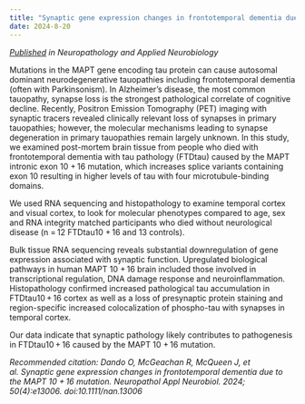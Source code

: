 ```yaml
---
title: "Synaptic gene expression changes in frontotemporal dementia due to the MAPT 10 + 16 mutation"
date: 2024-8-20
---
```


_[Published](https://onlinelibrary.wiley.com/doi/full/10.1111/nan.13006) in Neuropathology and Applied Neurobiology_

Mutations in the MAPT gene encoding tau protein can cause autosomal dominant neurodegenerative tauopathies including frontotemporal dementia (often with Parkinsonism). In Alzheimer's disease, the most common tauopathy, synapse loss is the strongest pathological correlate of cognitive decline. Recently, Positron Emission Tomography (PET) imaging with synaptic tracers revealed clinically relevant loss of synapses in primary tauopathies; however, the molecular mechanisms leading to synapse degeneration in primary tauopathies remain largely unknown. In this study, we examined post-mortem brain tissue from people who died with frontotemporal dementia with tau pathology (FTDtau) caused by the MAPT intronic exon 10 + 16 mutation, which increases splice variants containing exon 10 resulting in higher levels of tau with four microtubule-binding domains.

We used RNA sequencing and histopathology to examine temporal cortex and visual cortex, to look for molecular phenotypes compared to age, sex and RNA integrity matched participants who died without neurological disease (n = 12 FTDtau10 + 16 and 13 controls).

Bulk tissue RNA sequencing reveals substantial downregulation of gene expression associated with synaptic function. Upregulated biological pathways in human MAPT 10 + 16 brain included those involved in transcriptional regulation, DNA damage response and neuroinflammation. Histopathology confirmed increased pathological tau accumulation in FTDtau10 + 16 cortex as well as a loss of presynaptic protein staining and region-specific increased colocalization of phospho-tau with synapses in temporal cortex.

Our data indicate that synaptic pathology likely contributes to pathogenesis in FTDtau10 + 16 caused by the MAPT 10 + 16 mutation.

_Recommended citation: Dando O, McGeachan R, McQueen J, et al. Synaptic gene expression changes in frontotemporal dementia due to the MAPT 10 + 16 mutation. Neuropathol Appl Neurobiol. 2024; 50(4):e13006. doi:10.1111/nan.13006_